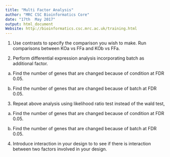 ```yaml
---
title: "Multi Factor Analysis"
author: "MRC CSC Bioinformatics Core"
date: "17th  May 2017"
output: html_document
Website: http://bioinformatics.csc.mrc.ac.uk/training.html
---
```



1. Use contrasts to specify the comparison you wish to make. Run comparisons between KOa vs FFa and KOb vs FFa. 

2.  Perform differential expression analysis incorporating batch as additional factor. 

a) Find the number of genes that are changed because of condition at FDR 0.05.

b) Find the number of genes that are changed because of batch at FDR 0.05.


3. Repeat above analysis using likelihood ratio test instead of the wald test,

a) Find the number of genes that are changed because of condition at FDR 0.05.

b) Find the number of genes that are changed because of batch at FDR 0.05.

4. Introduce interaction in your design to to see if there is interaction between two factors involved in your design.







